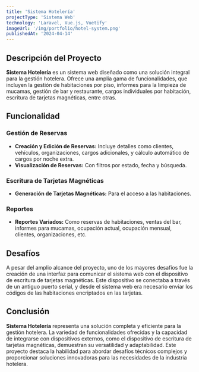 ```yaml
---
title: 'Sistema Hotelería'
projectType: 'Sistema Web'
technology: 'Laravel, Vue.js, Vuetify'
imageUrl: '/img/portfolio/hotel-system.png'
publishedAt: '2024-04-14'
---
```

## Descripción del Proyecto

**Sistema Hotelería** es un sistema web diseñado como una solución integral para la gestión hotelera. Ofrece una amplia gama de funcionalidades, que incluyen la gestión de habitaciones por piso, informes para la limpieza de mucamas, gestión de bar y restaurante, cargos individuales por habitación, escritura de tarjetas magnéticas, entre otras.

## Funcionalidad

### Gestión de Reservas
- **Creación y Edición de Reservas:** Incluye detalles como clientes, vehículos, organizaciones, cargos adicionales, y cálculo automático de cargos por noche extra.
- **Visualización de Reservas:** Con filtros por estado, fecha y búsqueda.

### Escritura de Tarjetas Magnéticas
- **Generación de Tarjetas Magnéticas:** Para el acceso a las habitaciones.

### Reportes
- **Reportes Variados:** Como reservas de habitaciones, ventas del bar, informes para mucamas, ocupación actual, ocupación mensual, clientes, organizaciones, etc.

## Desafíos

A pesar del amplio alcance del proyecto, uno de los mayores desafíos fue la creación de una interfaz para comunicar el sistema web con el dispositivo de escritura de tarjetas magnéticas. Este dispositivo se conectaba a través de un antiguo puerto serial, y desde el sistema web era necesario enviar los códigos de las habitaciones encriptados en las tarjetas.

## Conclusión

**Sistema Hotelería** representa una solución completa y eficiente para la gestión hotelera. La variedad de funcionalidades ofrecidas y la capacidad de integrarse con dispositivos externos, como el dispositivo de escritura de tarjetas magnéticas, demuestran su versatilidad y adaptabilidad. Este proyecto destaca la habilidad para abordar desafíos técnicos complejos y proporcionar soluciones innovadoras para las necesidades de la industria hotelera.
